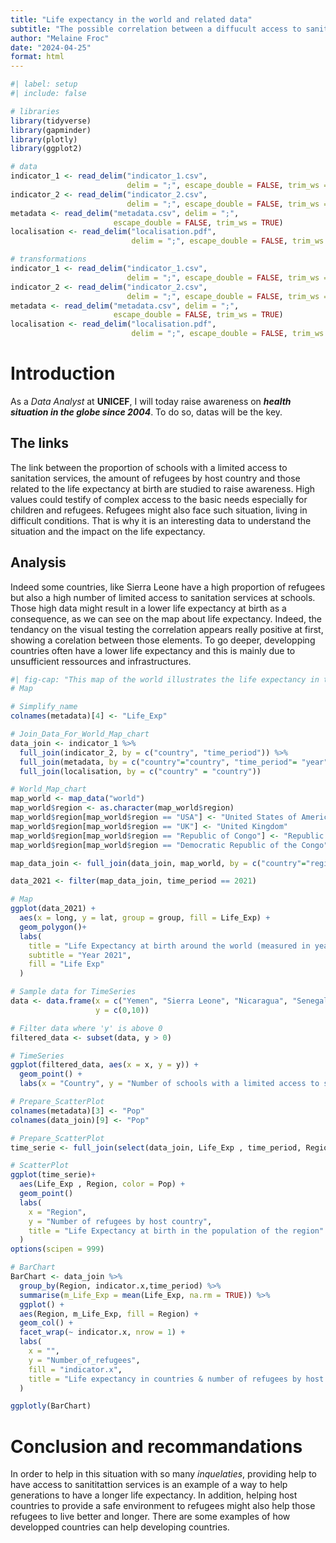 ```yaml
---
title: "Life expectancy in the world and related data"
subtitle: "The possible correlation between a diffucult access to sanitation services at school, number of refugees in host country impacting the life expectancy in the 2020s"
author: "Melaine Froc"
date: "2024-04-25"
format: html
---
```

```r
#| label: setup
#| include: false

# libraries
library(tidyverse)
library(gapminder)
library(plotly)
library(ggplot2)

# data 
indicator_1 <- read_delim("indicator_1.csv", 
                          delim = ";", escape_double = FALSE, trim_ws = TRUE)
indicator_2 <- read_delim("indicator_2.csv", 
                          delim = ";", escape_double = FALSE, trim_ws = TRUE)
metadata <- read_delim("metadata.csv", delim = ";", 
                       escape_double = FALSE, trim_ws = TRUE)
localisation <- read_delim("localisation.pdf",
                           delim = ";", escape_double = FALSE, trim_ws = TRUE)

# transformations
indicator_1 <- read_delim("indicator_1.csv", 
                          delim = ";", escape_double = FALSE, trim_ws = TRUE)
indicator_2 <- read_delim("indicator_2.csv", 
                          delim = ";", escape_double = FALSE, trim_ws = TRUE)
metadata <- read_delim("metadata.csv", delim = ";", 
                       escape_double = FALSE, trim_ws = TRUE)
localisation <- read_delim("localisation.pdf",
                           delim = ";", escape_double = FALSE, trim_ws = TRUE)
```
# Introduction

As a *Data Analyst* at **UNICEF**, I will today raise awareness on ***health situation in the globe since 2004***. To do so, datas will be the key.

## The links
The link between the proportion of schools with a limited access to sanitation services, the amount of refugees by host country and those related to the life expectancy at birth are studied to raise awareness. High values could testify of complex access to the basic needs especially for children and refugees. Refugees might also face such situation, living in difficult conditions. That is why it is an interesting data to understand the situation and the impact on the life expectancy. 

## Analysis
Indeed some countries, like Sierra Leone have a high proportion of refugees but also a high number of limited access to sanitation services at schools. Those high data might result in a lower life expectancy at birth as a consequence, as we can see on the map about life expectancy. Indeed, the tendancy on the visual testing the correlation appears really positive at first, showing a corelation between those elements. To go deeper, developping countries often have a lower life expectancy and this is mainly due to unsufficient ressources and infrastructures. 

```r
#| fig-cap: "This map of the world illustrates the life expectancy in the world in 2021, showing many gaps accross the globe. This prouves that the life in different countries, including socialy is inequal."
# Map

# Simplify_name
colnames(metadata)[4] <- "Life_Exp"

# Join_Data_For_World_Map_chart 
data_join <- indicator_1 %>%
  full_join(indicator_2, by = c("country", "time_period")) %>%
  full_join(metadata, by = c("country"="country", "time_period"= "year")) %>%
  full_join(localisation, by = c("country" = "country"))

# World_Map_chart 
map_world <- map_data("world")
map_world$region <- as.character(map_world$region)
map_world$region[map_world$region == "USA"] <- "United States of America"
map_world$region[map_world$region == "UK"] <- "United Kingdom"
map_world$region[map_world$region == "Republic of Congo"] <- "Republic of the Congo"
map_world$region[map_world$region == "Democratic Republic of the Congo"] <- "Congo"

map_data_join <- full_join(data_join, map_world, by = c("country"="region"))

data_2021 <- filter(map_data_join, time_period == 2021)

# Map
ggplot(data_2021) +
  aes(x = long, y = lat, group = group, fill = Life_Exp) +
  geom_polygon()+
  labs(
    title = "Life Expectancy at birth around the world (measured in years)",
    subtitle = "Year 2021",
    fill = "Life Exp"
  )
```

```r
# Sample data for TimeSeries
data <- data.frame(x = c("Yemen", "Sierra Leone", "Nicaragua", "Senegal", "Liberia", "Burundi", "Bangladesh", "Jordan", "Peru", "Guyana"),
                   y = c(0,10))

# Filter data where 'y' is above 0
filtered_data <- subset(data, y > 0)

# TimeSeries 
ggplot(filtered_data, aes(x = x, y = y)) +
  geom_point() +
  labs(x = "Country", y = "Number of schools with a limited access to sanitation services (%)", title = "Percentage of schools with a limited access to sanitation services per country")

```

```r
# Prepare_ScatterPlot
colnames(metadata)[3] <- "Pop"
colnames(data_join)[9] <- "Pop"

# Prepare_ScatterPlot
time_serie <- full_join(select(data_join, Life_Exp , time_period, Region, Pop),localisation, by = c("Region"))

# ScatterPlot
ggplot(time_serie)+
  aes(Life_Exp , Region, color = Pop) +
  geom_point()
  labs(
    x = "Region", 
    y = "Number of refugees by host country",
    title = "Life Expectancy at birth in the population of the region"
  )
options(scipen = 999)

```

```r
# BarChart
BarChart <- data_join %>%
  group_by(Region, indicator.x,time_period) %>%
  summarise(m_Life_Exp = mean(Life_Exp, na.rm = TRUE)) %>%
  ggplot() +
  aes(Region, m_Life_Exp, fill = Region) +
  geom_col() +
  facet_wrap(~ indicator.x, nrow = 1) + 
  labs(
    x = "",
    y = "Number_of_refugees",
    fill = "indicator.x",
    title = "Life expectancy in countries & number of refugees by host county in 2020s"
  )

ggplotly(BarChart)

```

# Conclusion and recommandations

In order to help in this situation with so many *inquelaties*, providing help to have access to sanititattion services is an example of a way to help generations to have a longer life expectancy. In addition, helping host countries to provide a safe environment to refugees might also help those refugees to live better and longer. 
There are some examples of how developped countries can help developing countries. 